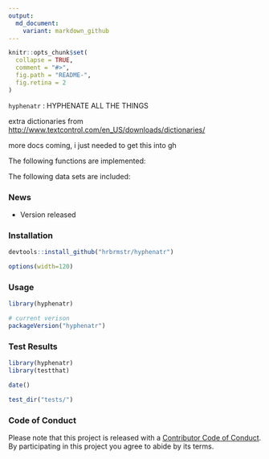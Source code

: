 ```yaml
---
output:
  md_document:
    variant: markdown_github
---
```


<!-- README.md is generated from README.Rmd. Please edit that file -->

```r
knitr::opts_chunk$set(
  collapse = TRUE,
  comment = "#>",
  fig.path = "README-",
  fig.retina = 2
)
```

`hyphenatr` : HYPHENATE ALL THE THINGS

extra dictionaries from <http://www.textcontrol.com/en_US/downloads/dictionaries/>

more docs coming, i just needed to get this into gh

The following functions are implemented:

The following data sets are included:

### News

- Version  released

### Installation

```r
devtools::install_github("hrbrmstr/hyphenatr")
```

```r
options(width=120)
```

### Usage

```r
library(hyphenatr)

# current verison
packageVersion("hyphenatr")

```

### Test Results

```r
library(hyphenatr)
library(testthat)

date()

test_dir("tests/")
```

### Code of Conduct

Please note that this project is released with a [Contributor Code of Conduct](CONDUCT.md). 
By participating in this project you agree to abide by its terms.
